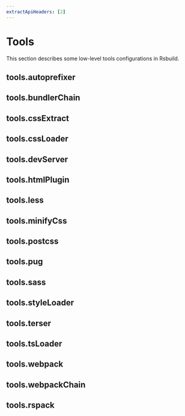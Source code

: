 ```yaml
---
extractApiHeaders: [2]
---
```


# Tools

This section describes some low-level tools configurations in Rsbuild.

## tools.autoprefixer


<Autoprefixer />

## tools.bundlerChain


<BundlerChain />

## tools.cssExtract


<CssExtract />

## tools.cssLoader


<CssLoader />

## tools.devServer


<DevServer />

## tools.htmlPlugin


<HtmlPlugin />

## tools.less


<Less />

## tools.minifyCss


<MinifyCss />

## tools.postcss


<Postcss />

## tools.pug


<Pug />

## tools.sass


<Sass />

## tools.styleLoader


<StyleLoader />

## tools.terser


<Terser />

## tools.tsLoader


<TsLoader />

## tools.webpack


<Webpack />

## tools.webpackChain


<WebpackChain />

## tools.rspack


<Rspack />
